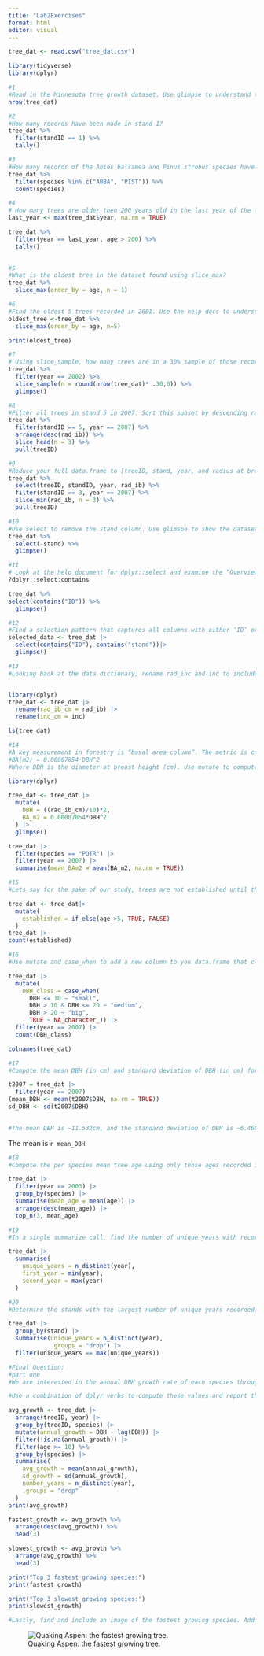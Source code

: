 ```yaml
---
title: "Lab2Exercises"
format: html
editor: visual
---
```


```r
tree_dat <- read.csv("tree_dat.csv")
```

```r
library(tidyverse)
library(dplyr)
```

```r
#1
#Read in the Minnesota tree growth dataset. Use glimpse to understand the structure and names of the dataset. Decribe the structure and what you see in the dataset?
nrow(tree_dat)
```

```r
#2
#How many reocrds have been made in stand 1?
tree_dat %>%
  filter(standID == 1) %>%
  tally()
```

```r
#3
#How many records of the Abies balsamea and Pinus strobus species have been made?
tree_dat %>% 
  filter(species %in% c("ABBA", "PIST")) %>%
  count(species)

```

```r
#4
# How many trees are older then 200 years old in the last year of the dataset?
last_year <- max(tree_dat$year, na.rm = TRUE)

tree_dat %>% 
  filter(year == last_year, age > 200) %>%
  tally()
  
```

```r
#5
#What is the oldest tree in the dataset found using slice_max?
tree_dat %>%
  slice_max(order_by = age, n = 1)
```

```r
#6
#Find the oldest 5 trees recorded in 2001. Use the help docs to understand optional parameters
oldest_tree <-tree_dat %>%
  slice_max(order_by = age, n=5)

print(oldest_tree)
```

```r
#7
# Using slice_sample, how many trees are in a 30% sample of those recorded in 2002?
tree_dat %>%
  filter(year == 2002) %>%
  slice_sample(n = round(nrow(tree_dat)* .30,0)) %>% 
  glimpse()
```

```r
#8
#Filter all trees in stand 5 in 2007. Sort this subset by descending radius at breast height (rad_ib) and use slice_head() to get the top three trees. Report the tree IDs
tree_dat %>%
  filter(standID == 5, year == 2007) %>%
  arrange(desc(rad_ib)) %>%
  slice_head(n = 3) %>%
  pull(treeID)
```

```r
#9
#Reduce your full data.frame to [treeID, stand, year, and radius at breast height]. Filter to only those in stand 3 with records from 2007, and use slice_min to pull the smallest three trees meaured that year.
tree_dat %>%
  select(treeID, standID, year, rad_ib) %>%
  filter(standID == 3, year == 2007) %>%
  slice_min(rad_ib, n = 3) %>%
  pull(treeID)
```

```r
#10
#Use select to remove the stand column. Use glimspe to show the dataset.
tree_dat %>%
  select(-stand) %>%
  glimpse()
```

```r
#11
# Look at the help document for dplyr::select and examine the “Overview of selection features”. Identify an option (there are multiple) that would help select all columns with the string “ID” in the name. Using glimpse to view the remaining dataset
?dplyr::select:contains

tree_dat %>%
select(contains("ID")) %>%
  glimpse()
```

```r
#12
#Find a selection pattern that captures all columns with either ‘ID’ or ‘stand’ in the name. Use glimpse to verify the selection.
selected_data <- tree_dat |>
  select(contains("ID"), contains("stand"))|>
  glimpse()
```

```r
#13
#Looking back at the data dictionary, rename rad_inc and inc to include _[unit] in the name. Unlike earlier options, be sure that this renaming is permanent, and stays with your data.frame (e.g. <-). Use glimpse to view your new data.frame.


library(dplyr)
tree_dat <- tree_dat |>
  rename(rad_ib_cm = rad_ib) |>
  rename(inc_cm = inc)

ls(tree_dat)

```

```r
#14
#A key measurement in forestry is “basal area column”. The metric is computed with the formula:
#BA(m2) = 0.00007854⋅DBH^2
#Where DBH is the diameter at breast height (cm). Use mutate to compute DBH in centimeters, and BA in m2 (HINT: Make sure rad_ib is in cm prior to computing the diameter!). What is the mean BA_m2 of the the species POTR in 2007?

library(dplyr)

tree_dat <- tree_dat |>
  mutate(
    DBH = ((rad_ib_cm)/10)*2,
    BA_m2 = 0.00007854*DBH^2
  ) |>
  glimpse()

tree_dat |>
  filter(species == "POTR") |>
  filter(year == 2007) |>
  summarise(mean_BAm2 = mean(BA_m2, na.rm = TRUE))

```

```r
#15
#Lets say for the sake of our study, trees are not established until they are 5 years of age. Use if_else to add a boolean column to our dataset called established that is TRUE if the age is greater then 5 and FALSE if less then or equal to five. Once added, use count (see ?count) to determine how many records are from estabilshed trees?

tree_dat <- tree_dat|>
  mutate(
    established = if_else(age >5, TRUE, FALSE)
  )
tree_dat |>
count(established)
```

```r
#16
#Use mutate and case_when to add a new column to you data.frame that classifies each tree into the proper DBH_class. Once done, limit your dataset to the year 2007 and report the number of each class with count.

tree_dat |> 
  mutate(
    DBH_class = case_when(
      DBH <= 10 ~ "small",
      DBH > 10 & DBH <= 20 ~ "medium",
      DBH > 20 ~ "big",
      TRUE ~ NA_character_)) |>
  filter(year == 2007) |>
  count(DBH_class) 

colnames(tree_dat)

```

```r
#17
#Compute the mean DBH (in cm) and standard deviation of DBH (in cm) for all trees in 2007. Explain the values you found and their statistical meaning.

t2007 = tree_dat |>
  filter(year == 2007) 
(mean_DBH <- mean(t2007$DBH, na.rm = TRUE))
sd_DBH <- sd(t2007$DBH) 

  
#The mean DBH is ~11.532cm, and the standard deviation of DBH is ~6.468. This means that the mean diameter breast height of all trees in 2007 is roughly 11.532cm, and the standard deviation of this statistic is roughly 6.468. This means that there the actual mean could fall anywhere 6.468 below or above the calculated mean.
```

The mean is `r mean_DBH`.

```r
#18
#Compute the per species mean tree age using only those ages recorded in 2003. Identify the three species with the oldest mean age.

tree_dat |>
  filter(year == 2003) |>
  group_by(species) |>
  summarise(mean_age = mean(age)) |>
  arrange(desc(mean_age)) |>
  top_n(3, mean_age)
```

```r
#19
#In a single summarize call, find the number of unique years with records in the data set along with the first and last year recorded?

tree_dat |>
  summarise(
    unique_years = n_distinct(year),
    first_year = min(year),
    second_year = max(year)
  )


```

```r
#20
#Determine the stands with the largest number of unique years recorded. Report all stands with largest (or tied with the largest) temporal record.

tree_dat |>
  group_by(stand) |>
  summarise(unique_years = n_distinct(year),
            .groups = "drop") |>
  filter(unique_years == max(unique_years))


```

```r
#Final Question:
#part one
#We are interested in the annual DBH growth rate of each species through time, but we only want to include trees with at least a 10 year growth record. To identify this, we need to idnetify the per year growth made by each tree, there total growth record, and then average that, and compute the standard deviation, across the species.

#Use a combination of dplyr verbs to compute these values and report the 3 species with the fastest growth, and the 3 species with the slowest growth. (** You will need to use either lag() or diff() in your compuation. You can learn more about each in the Help pages)

avg_growth <- tree_dat |>
  arrange(treeID, year) |> 
  group_by(treeID, species) |>
  mutate(annual_growth = DBH - lag(DBH)) |>
  filter(!is.na(annual_growth)) |>
  filter(age >= 10) %>%
  group_by(species) |>
  summarise(
    avg_growth = mean(annual_growth),
    sd_growth = sd(annual_growth),
    number_years = n_distinct(year),
    .groups = "drop"
  ) 
print(avg_growth)

fastest_growth <- avg_growth %>%
  arrange(desc(avg_growth)) %>%
  head(3)

slowest_growth <- avg_growth %>%
  arrange(avg_growth) %>%
  head(3)

print("Top 3 fastest growing species:")
print(fastest_growth)

print("Top 3 slowest growing species:")
print(slowest_growth)

```

```r
#Lastly, find and include an image of the fastest growing species. Add the image to your images directory.


```

![Quaking Aspen: the fastest growing tree.](images/blog-aspen.png)

